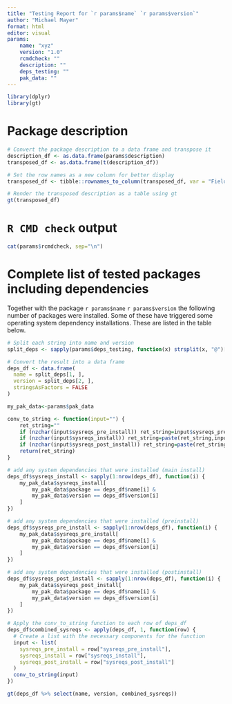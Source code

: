```yaml
---
title: "Testing Report for `r params$name` `r params$version`"
author: "Michael Mayer"
format: html
editor: visual
params:
    name: "xyz"
    version: "1.0"
    rcmdcheck: ""
    description: ""
    deps_testing: ""
    pak_data: ""
---
```


```r
library(dplyr)
library(gt)
```

# Package description

```r
# Convert the package description to a data frame and transpose it
description_df <- as.data.frame(params$description)
transposed_df <- as.data.frame(t(description_df))

# Set the row names as a new column for better display
transposed_df <- tibble::rownames_to_column(transposed_df, var = "Field")

# Render the transposed description as a table using gt
gt(transposed_df) 
```

# `R CMD check` output

```r
cat(params$rcmdcheck, sep="\n")
```

# Complete list of tested packages including dependencies

Together with the package `r params$name` `r params$version` the following number of packages were installed. Some of these have triggered some operating system dependency installations. These are listed in the table below. 

```r

# Split each string into name and version
split_deps <- sapply(params$deps_testing, function(x) strsplit(x, "@")[[1]])

# Convert the result into a data frame
deps_df <- data.frame(
  name = split_deps[1, ],
  version = split_deps[2, ],
  stringsAsFactors = FALSE
)

my_pak_data<-params$pak_data

conv_to_string <- function(input="") {
    ret_string=""
    if (nzchar(input$sysreqs_pre_install)) ret_string=input$sysreqs_pre_install
    if (nzchar(input$sysreqs_install)) ret_string=paste(ret_string,input$sysreqs_install, sep=" && ")
    if (nzchar(input$sysreqs_post_install)) ret_string=paste(ret_string,input$sysreqs_post_install, sep=" && ")
    return(ret_string)
}

# add any system dependencies that were installed (main install)
deps_df$sysreqs_install <- sapply(1:nrow(deps_df), function(i) {
    my_pak_data$sysreqs_install[
        my_pak_data$package == deps_df$name[i] & 
        my_pak_data$version == deps_df$version[i]
    ]
})

# add any system dependencies that were installed (preinstall)
deps_df$sysreqs_pre_install <- sapply(1:nrow(deps_df), function(i) {
    my_pak_data$sysreqs_pre_install[
        my_pak_data$package == deps_df$name[i] & 
        my_pak_data$version == deps_df$version[i]
    ]
})

# add any system dependencies that were installed (postinstall)
deps_df$sysreqs_post_install <- sapply(1:nrow(deps_df), function(i) {
    my_pak_data$sysreqs_post_install[
        my_pak_data$package == deps_df$name[i] & 
        my_pak_data$version == deps_df$version[i]
    ]
})

# Apply the conv_to_string function to each row of deps_df
deps_df$combined_sysreqs <- apply(deps_df, 1, function(row) {
  # Create a list with the necessary components for the function
  input <- list(
    sysreqs_pre_install = row["sysreqs_pre_install"],
    sysreqs_install = row["sysreqs_install"],
    sysreqs_post_install = row["sysreqs_post_install"]
  )
  conv_to_string(input)
})

gt(deps_df %>% select(name, version, combined_sysreqs))

```


